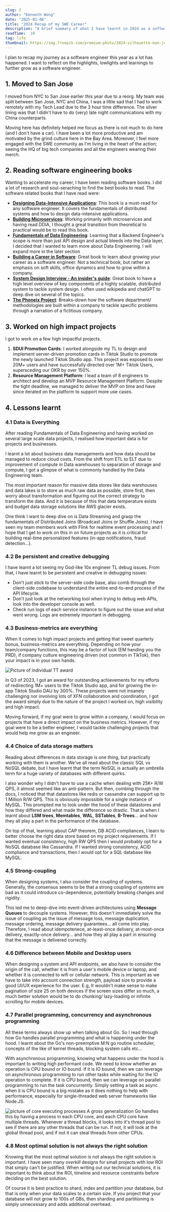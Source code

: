 ```yaml
---
slug: 2
author: "Kenneth Wong"
date: "2025-01-06"
title: "2024 Recap of my SWE Career"
description: "A brief summary of what I have learnt in 2024 as a software engineer."
readTime:  10
tag: life
thumbnail: https://img.freepik.com/premium-photo/2024-silhouette-man-jumping-cliff-with-number-2024-2023-happy-new-year-holiday-celebration-concept-jump-cliff-2023-2024-years-welcome-new-year_256259-4396.jpg
---
```

I plan to recap my journey as a software engineer this year as a lot has happened. I want to reflect on the highlights, lowlights and learnings to further grow as a software engineer.

## 1. Moved to San Jose
I moved from NYC to San Jose earlier this year due to a reorg. My team was split between San Jose, NYC and China, I was a little sad that I had to work remotely with my Tech Lead due to the 3 hour time difference. The silver lining was that I didn't have to do (very) late night communications with my China counterparts.

Moving here has definitely helped me focus as there is not much to do here (and I don't have a car). I have been a lot more productive and am motivated by the grind culture here in the Bay Area. Moreover, I feel more engaged with the SWE community as I'm living in the heart of the action; seeing the HQ of big tech companies and all the engineers wearing their merch.

## 2. Reading software engineering books
Wanting to accelerate my career, I have been reading software books. I did a lot of research and soul-seraching to find the best books to read. The software related books that I have read were:
- **[Designing Data-Intensive Applications](https://www.amazon.com/Designing-Data-Intensive-Applications-Reliable-Maintainable/dp/1449373321)**: This book is a must-read for any software engineer. It covers the fundamentals of distributed systems and how to design data-intensive applications.
- **[Building Microservices](https://www.amazon.com/Building-Microservices-Designing-Fine-Grained-Systems/dp/1491950358)**: Working primarily with microservices and having read DDIA, I thought a great transition from theoretical to practical would be to read this book. 
- **[Fundamentals of Data Engineering](https://www.amazon.com/s?k=fundamentals+of+data+engineering&hvadid=694984277934&hvdev=c&hvlocphy=9031921&hvnetw=g&hvqmt=e&hvrand=5511955074073397975&hvtargid=kwd-902459765949&hydadcr=22134_13541074&tag=googhydr-20&ref=pd_sl_4zfejnzozu_e)**: Learning that a Backend Engineer's scope is more than just API design and actual bleeds into the Data layer, I decided that I wanted to learn more about Data Engineering. I will expand more in the later section 
- **[Building a Career in Software](https://www.goodreads.com/book/show/55576166-building-a-career-in-software)**: Great book to learn about growing your career as a software engineer. Not a technical book, but rather an emphasis on soft skills, office dynamics and how to grow within a company.
- **[System Design Interview - An insider's guide](https://www.goodreads.com/book/show/54109255-system-design-interview-an-insider-s-guide)**: Great book to have a high level overview of key components of a highly scalable, distributed system to tackle system design. I often used wikipedia and chatGPT to deep dive on several of the topics.
- **[The Phoneix Project](https://www.goodreads.com/book/show/17255186-the-phoenix-project)**: Breaks-down how the software department/ methodologies are built within a company to tackle specific problems through a narration of a fictitious company.


## 3. Worked on high impact projects
I got to work on a few high impactful projects.
1. **SDUI Promotion Cards**: I worked alongside my TL to design and implement server-driven promotion cards in Tiktok Studio to promote the newly launched Tiktok Studio app. This project was exposed to over 20M+ users and have successfully directed over 1M+ Tiktok Users, supersceding our OKR by over 150%.
2. **Resource Management Platform**: I lead a team of 8 engineers to architect and develop an MVP Resource Management Platform. Despite the tight deadline, we managed to deliver the MVP on time and have since iterated on the platform to support more use cases. 

## 4. Lessons learnt
### 4.1 Data is Everything
After reading Fundamentals of Data Engineering and having worked on several large scale data projects, I realised how important data is for projects and businesses.

I learnt a lot about business data managements and how data should be managed to reduce cloud costs. From the shift from ETL to ELT due to improvement of compute in Data warehouses to separation of storage and compute, I got a glimpse of what is commonly handled by the Data Engineering team. 

The most important reason for massive data stores like data warehouses and data lakes is to store as much raw data as possible, store first, then worry about transformation and figuring out the correct strategy to transform the data. And it is because of this that data temperature exists and budget data storage solutions like AWS glacier exists.

One think I want to deep dive on is Data Streaming and grasp the fundamentals of Distributed Joins (Broadcast Joins or Shuffle Joins). I have seen my team members work with Flink for realtime event processing and I hope that I get to work on this in on future projects as it is critical for building real-time personalized features (in-app notifications, fraud detection...).

### 4.2 Be persistent and creative debugging
I have learnt a lot seeing my God-like 10x engineer TL debug issues. From that, I have learnt to be persistent and creative in debugging issues:
- Don't just stick to the server-side code base, also comb through the client-side codebase to understand the entire end-to-end process of the API lifecycle. 
- Don't just look at the networking tool when trying to debug web APIs, look into the developer console as well.
- Check run logs of each service instance to figure out the issue and what went wrong. Logs are extremely important in debugging.

### 4.3 Business-metrics are everything
When it comes to high impact projects and getting that sweet quarterly bonus, business-metrics are everything. Depending on how your team/company functions, this may be a factor of luck (EM handing you the PRD), if company culture engineering driven (not common in TikTok), then your impact is in your own hands.

![Picture of individual TT award](/images/experience/tiktok_2024/tt_in_bonus.png)

In Q3 of 2023, I got an award for outstanding achievements for my efforts of redirecting 1M+ users to the Tiktok Studio app, and for growing the in-app Tiktok Studio DAU by 300%. These projects were not insanely challenging nor involving lots of XFN collaboration and coordination, I got the award simply due to the nature of the project I worked on, high visibility and high impact.

Moving forward, if my goal were to grow within a company, I would focus on projects that have a direct impact on the business metrics. However, if my goal were to be a better engineer, I would tackle challenging projects that would help me grow as an engineer.

### 4.4 Choice of data storage matters
Reading about differences in data storage is one thing, but practically working with them is another. We've all read about the classic SQL vs NoSQL debate, but I have learnt that the term NoSQL is actually an umbrella term for a huge variety of databases with different quirks.

I also wonder why I didn't have to use a cache when dealing with 25K+ R/W QPS, it almost seemed like an anti-pattern. But then, combing through the docs, I noticed that that datastores like redis or cassandra can support up to 1 Million R/W QPS. This is obviously impossible for a single instance of MySQL. This prompted me to look under the hood of these datastores and how they differed and what made the difference so drastic. That is when I learnt about **LSM trees**, **Memtables**, **WAL**, **SSTables**, **B-Trees**... and how they all play a part in the performance of the database.

On top of that, learning about CAP theorem, DB ACID compliances, I learn to better choose the right data store based on my project requirements. If I wanted eventual consistency, high RW QPS then I would probably opt for a NoSQL database like Cassandra. If I wanted strong consistency, ACID compliance and transactions, then I would opt for a SQL database like MySQL.

### 4.5 Strong-coupling
When designing systems, I also consider the coupling of systems. Generally, the consensus seems to be that a strong coupling of systems are bad as it could introduce co-dependence, potentially breaking changes and rigidity.

This led me to deep-dive into event-driven architectures using **Message Queues** to decouple systems. However, this doesn't immediately solve the issue of coupling as the issue of message loss, message duplication, message ordering, message delivery guarantees... all come into play. Therefore, I read about idempotenece, at-least-once delivery, at-most-once delivery, exactly-once delivery... and how they all play a part in ensuring that the message is delivered correctly. 

### 4.6 Difference between Mobile and Desktop users
When designing a system and API endpoints, we also have to consider the origin of the call, whether it is from a user's mobile device or laptop, and whether it is connected to wifi or cellular network. This is important as we have to take into account connection strength, payload size to provide a good UI/UX experience for the user. E.g, It wouldn't make sense to make pagination of size 25 on both devices if the screen sizes differ so much, a much better solution would be to do chunking/ lazy-loading or infinite scrolling for mobile devices.

### 4.7 Parallel programming, concurrency and asynchronous programming 
All these terms always show up when talking about Go. So I read through how Go handles parallel programming and what is happening under the hood. I learnt about the Go's non-preemptive M:N go routine scheduler, concepts of the like of kernel threads, blocking system calls etc...

With asynchronous programming, knowing what happens under the hood is important to writing high performant code. We need to know whether an operation is CPU bound or IO bound. If it is IO bound, then we can leverage on asynchronous programming to run other tasks while waiting for the IO operation to complete. If it is CPU bound, then we can leverage on parallel programming to run the task concurrently. Simply setting a task as async when it is CPU bound is a big mistake as it does nothing to help with performance, especially for single-threaded web server frameworks like Node.JS.

![picture of core executing processes](https://miro.medium.com/v2/resize:fit:720/format:webp/1*inQRglbVhENAeOxBgNz4Wg.png)
A gross generalization Go handles this by having a process in each CPU core, and each CPU core have multiple threads. Whenever a thread blocks, it looks into it's thread pool to see if there are any other threads that can be run. If not, it will look at the global thread pool, and if not it can steal threads from other CPUs.

### 4.8 Most optimal solution is not always the right solution
Knowing that the most optimal solution is not always the right solution is important. I have seen many *overkill* designs for small projects with low ROI that simply can't be justified. When writing out our technical solutions, it is important to think about the ROI, timeline and resource constraints before deciding on the best solution.

Of course it is best practice to shard, index and partition your database, but that is only when your data scales to a certain size. If you project that your database will not grow to 100s of GBs, then sharding and partitioning is simply unnecessary and adds additional overhead.